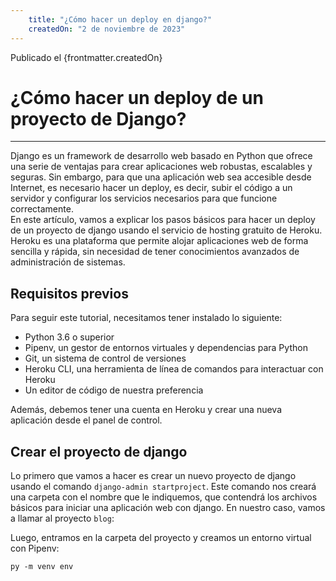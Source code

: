 ---
    title: "¿Cómo hacer un deploy en django?"
    createdOn: "2 de noviembre de 2023"
---
<span id="date">Publicado el {frontmatter.createdOn}</span>
# ¿Cómo hacer un deploy de un proyecto de Django?
<hr class="my-12" />

Django es un framework de desarrollo web basado en Python que ofrece una serie de ventajas para crear aplicaciones web robustas, escalables y seguras. Sin embargo, para que una aplicación web sea accesible desde Internet, es necesario hacer un deploy, es decir, subir el código a un servidor y configurar los servicios necesarios para que funcione correctamente. <br />
En este artículo, vamos a explicar los pasos básicos para hacer un deploy de un proyecto de django usando el servicio de hosting gratuito de Heroku. Heroku es una plataforma que permite alojar aplicaciones web de forma sencilla y rápida, sin necesidad de tener conocimientos avanzados de administración de sistemas.

## Requisitos previos

Para seguir este tutorial, necesitamos tener instalado lo siguiente:
- Python 3.6 o superior
- Pipenv, un gestor de entornos virtuales y dependencias para Python
- Git, un sistema de control de versiones
- Heroku CLI, una herramienta de línea de comandos para interactuar con Heroku
- Un editor de código de nuestra preferencia

Además, debemos tener una cuenta en Heroku y crear una nueva aplicación desde el panel de control.
## Crear el proyecto de django

Lo primero que vamos a hacer es crear un nuevo proyecto de django usando el comando `django-admin startproject`. Este comando nos creará una carpeta con el nombre que le indiquemos, que contendrá los archivos básicos para iniciar una aplicación web con django. En nuestro caso, vamos a llamar al proyecto `blog`:

Luego, entramos en la carpeta del proyecto y creamos un entorno virtual con Pipenv:

<div class="mockup-code">
  <pre data-prefix="$"><code>py -m venv env</code></pre>
</div>